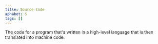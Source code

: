```yaml
---
title: Source Code
aphabet: S 
tags: []
---
```


The code for a program that's written in a high-level language that is then translated into machine code.
